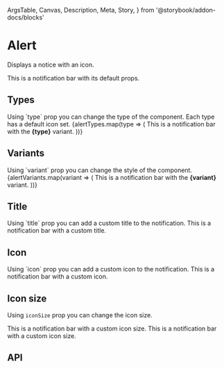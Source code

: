   ArgsTable,
  Canvas,
  Description,
  Meta,
  Story,
} from '@storybook/addon-docs/blocks'

<Meta title="Components/Alert" component={Alert} />

# Alert

<Description>Displays a notice with an icon.</Description>

<Canvas>
  <Story name="Basic">
    <Alert>This is a notification bar with its default props.</Alert>
  </Story>
</Canvas>

## Types

<Description>
  Using `type` prop you can change the type of the component. Each type has a
  default icon set.
</Description>

<Canvas>
  <Story name="Types">
    {alertTypes.map(type => (
      <Box key={type} my={1}>
        <Alert type={type}>
          This is a notification bar with the <b>{type}</b> variant.
        </Alert>
      </Box>
    ))}
  </Story>
</Canvas>

## Variants

<Description>
  Using `variant` prop you can change the style of the component.
</Description>

<Canvas>
  <Story name="Variants">
    {alertVariants.map(variant => (
      <Box key={variant} my={1}>
        <Alert type="info" variant={variant}>
          This is a notification bar with the <b>{variant}</b> variant.
        </Alert>
      </Box>
    ))}
  </Story>
</Canvas>

## Title

<Description>
  Using `title` prop you can add a custom title to the notification.
</Description>

<Canvas>
  <Story name="Title">
    <Alert icon="information-outline" type="info" title="Information">
      This is a notification bar with a custom title.
    </Alert>
  </Story>
</Canvas>

## Icon

<Description>
  Using `icon` prop you can add a custom icon to the notification.
</Description>

<Canvas>
  <Story name="Icon">
    <Alert icon="clock-outline" type="beta">
      This is a notification bar with a custom icon.
    </Alert>
  </Story>
</Canvas>

## Icon size

<Description>Using `iconSize` prop you can change the icon size.</Description>

<Canvas>
  <Story name="Icon size">
    <Alert iconSize={24} mb={2}>
      This is a notification bar with a custom icon size.
    </Alert>
    <Alert iconSize={40} type="info">
      This is a notification bar with a custom icon size.
    </Alert>
  </Story>
</Canvas>

## API

<ArgsTable of={Alert} />
